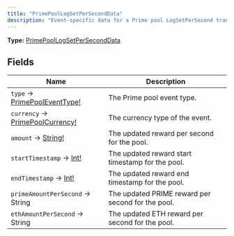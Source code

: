 ```yaml
---
title: "PrimePoolLogSetPerSecondData"
description: "Event-specific data for a Prime pool LogSetPerSecond transaction."
---
```


**Type:** [PrimePoolLogSetPerSecondData](/api-reference/types/primepoollogsetperseconddata)

## Fields

| Name | Description |
|------|-------------|
| `type` → [PrimePoolEventType!](/api-reference/types/primepooleventtype) | The Prime pool event type. |
| `currency` → [PrimePoolCurrency!](/api-reference/types/primepoolcurrency) | The currency type of the event. |
| `amount` → [String!](/api-reference/types/string) | The updated reward per second for the pool. |
| `startTimestamp` → [Int!](/api-reference/types/int) | The updated reward start timestamp for the pool. |
| `endTimestamp` → [Int!](/api-reference/types/int) | The updated reward end timestamp for the pool. |
| `primeAmountPerSecond` → String | The updated PRIME reward per second for the pool. |
| `ethAmountPerSecond` → String | The updated ETH reward per second for the pool. |

